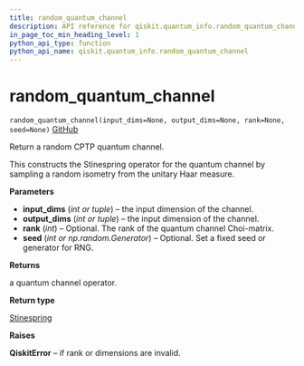 ```yaml
---
title: random_quantum_channel
description: API reference for qiskit.quantum_info.random_quantum_channel
in_page_toc_min_heading_level: 1
python_api_type: function
python_api_name: qiskit.quantum_info.random_quantum_channel
---
```


# random\_quantum\_channel

<span id="qiskit.quantum_info.random_quantum_channel" />

`random_quantum_channel(input_dims=None, output_dims=None, rank=None, seed=None)` [GitHub](https://github.com/qiskit/qiskit/tree/stable/0.14/qiskit/quantum_info/operators/random.py "view source code")

Return a random CPTP quantum channel.

This constructs the Stinespring operator for the quantum channel by sampling a random isometry from the unitary Haar measure.

**Parameters**

*   **input\_dims** (*int or tuple*) – the input dimension of the channel.
*   **output\_dims** (*int or tuple*) – the input dimension of the channel.
*   **rank** (*int*) – Optional. The rank of the quantum channel Choi-matrix.
*   **seed** (*int or np.random.Generator*) – Optional. Set a fixed seed or generator for RNG.

**Returns**

a quantum channel operator.

**Return type**

[Stinespring](qiskit.quantum_info.Stinespring "qiskit.quantum_info.Stinespring")

**Raises**

**QiskitError** – if rank or dimensions are invalid.

